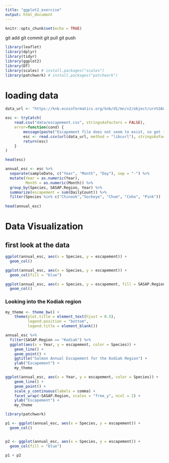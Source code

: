 ```yaml
---
title: "ggplot2_exercise"
output: html_document
---
```


```r
knitr::opts_chunk$set(echo = TRUE)
```

git add
git commit
git pull
git push

```r

library(leaflet)
library(dplyr)
library(tidyr)
library(ggplot2)
library(DT)
library(scales) # install.packages("scales")
library(patchwork) # install.packages("patchwork")

```

# loading data

```r

data_url <- "https://knb.ecoinformatics.org/knb/d1/mn/v2/object/urn%3Auuid%3Af119a05b-bbe7-4aea-93c6-85434dcb1c5e"

esc <- tryCatch(
    read.csv("data/escapement.csv", stringsAsFactors = FALSE),
    error=function(cond) {
        message(paste("Escapement file does not seem to exist, so get it from the KNB."))
        esc <- read.csv(url(data_url, method = "libcurl"), stringsAsFactors = FALSE)
        return(esc)
    }
)

head(esc)

```



```r

annual_esc <- esc %>%
  separate(sampleDate, c("Year", "Month", "Day"), sep = "-") %>%
  mutate(Year = as.numeric(Year),
         Month = as.numeric(Month)) %>%
  group_by(Species, SASAP.Region, Year) %>%
  summarize(escapement = sum(DailyCount)) %>%
  filter(Species %in% c("Chinook","Sockeye", "Chum", "Coho", "Pink"))
  
head(annual_esc)

```

# Data Visualization

## first look at the data

```r

ggplot(annual_esc, aes(x = Species, y = escapement)) +
  geom_col()

```

```r

ggplot(annual_esc, aes(x = Species, y = escapement)) +
  geom_col(fill = "blue")


```

```r

ggplot(annual_esc, aes(x = Species, y = escapement, fill = SASAP.Region))+
  geom_col()

```

### Looking into the Kodiak region

```r

my_theme <- theme_bw() + 
    theme(plot.title = element_text(hjust = 0.5), 
          legend.position = "bottom",
          legend.title = element_blank()) 

```

```r

annual_esc %>%
  filter(SASAP.Region == "Kodiak") %>%
  ggplot(aes(x = Year, y = escapement, color = Species)) +
    geom_line() +
    geom_point() +
    ggtitle("Salmon Annual Escapement for the Kodiak Region") +
    ylab("Escapement") +
    my_theme

```

```r
ggplot(annual_esc, aes(x = Year, y = escapement, color = Species)) + 
    geom_line() +
    geom_point() +
    scale_y_continuous(labels = comma) +
    facet_wrap(~SASAP.Region, scales = "free_y", ncol = 2) +
    ylab("Escapement") +
    my_theme
```


```r

library(patchwork)

p1 <- ggplot(annual_esc, aes(x = Species, y = escapement)) +
  geom_col()


p2 <- ggplot(annual_esc, aes(x = Species, y = escapement)) +
  geom_col(fill = "blue")

p1 + p2

```









